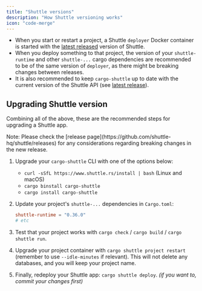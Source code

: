 ```yaml
---
title: "Shuttle versions"
description: "How Shuttle versioning works"
icon: "code-merge"
---
```


- When you start or restart a project, a Shuttle `deployer` Docker container is started with the [latest released](https://github.com/shuttle-hq/shuttle/releases) version of Shuttle.
- When you deploy something to that project, the version of your `shuttle-runtime` and other `shuttle-...` cargo dependencies are recommended to be of the same version of `deployer`, as there might be breaking changes between releases.
- It is also recommended to keep `cargo-shuttle` up to date with the current version of the Shuttle API (see [latest release](https://github.com/shuttle-hq/shuttle/releases)).

## Upgrading Shuttle version

Combining all of the above, these are the recommended steps for upgrading a Shuttle app.

<Info>
  Note: Please check the [release
  page](https://github.com/shuttle-hq/shuttle/releases) for any considerations
  regarding breaking changes in the new release.
</Info>

1. Upgrade your `cargo-shuttle` CLI with one of the options below:

   - `curl -sSfL https://www.shuttle.rs/install | bash` (Linux and macOS)
   - `cargo binstall cargo-shuttle`
   - `cargo install cargo-shuttle`

2. Update your project's `shuttle-...` dependencies in `Cargo.toml`:

   ```toml Cargo.toml
   shuttle-runtime = "0.36.0"
   # etc
   ```

3. Test that your project works with `cargo check` / `cargo build` / `cargo shuttle run`.

4. Upgrade your project container with `cargo shuttle project restart` (remember to use `--idle-minutes` if relevant). This will not delete any databases, and you will keep your project name.

5. Finally, redeploy your Shuttle app: `cargo shuttle deploy`. _(if you want to, commit your changes first)_
